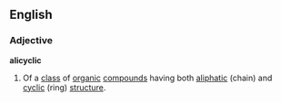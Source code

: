 ==English==
===Adjective===
'''alicyclic'''
#{{chemistry}} Of a [[class]] of [[organic]] [[compound]]s having both [[aliphatic]] (chain) and [[cyclic]] (ring) [[structure]].